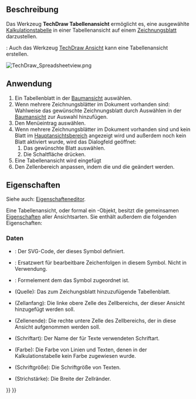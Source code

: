 <languages/>

{{Docnav/de
|[[TechDraw_ArchView/de|ArchAnsicht]]
|[[TechDraw_StackTop/de|StapelOberseite]]
|[[TechDraw_Workbench/de|TechDraw]]
|IconL=TechDraw_ArchView.svg
|IconR=TechDraw_StackTop.svg
|IconC=Workbench_TechDraw.svg
}}

{{GuiCommand/de
|Name=TechDraw SpreadsheetView
|Name/de=TechDraw Tabellenansicht
|MenuLocation=TechDraw → Views From Other Workbenches → Tabellenansicht einfügen
|Workbenches=[[TechDraw_Workbench/de|TechDraw]], [[Spreadsheet_Workbench/de|Spreadsheet]]
}}

<span id="Description"></span>
==Beschreibung== 

Das Werkzeug '''TechDraw Tabellenansicht''' ermöglicht es, eine ausgewählte [[Spreadsheet_Workbench/de|Kalkulationstabelle]] in einer Tabellenansicht auf einem [[TechDraw_Workbench/de|Zeichnungsblatt]] darzustellen.

{{Version/de|1.0}}: Auch das Werkzeug [[TechDraw_View/de|TechDraw Ansicht]] kann eine Tabellenansicht erstellen.

[[Image:TechDraw Spreadsheetview.png]]
{{Caption|Darstellung einer eingefügten Kalkulationstabelle (Spreadsheet-Objekt) als Tabellenansicht (Sheet-Objekt) auf einem TechDraw-Zeichnungsblatt}}

<span id="Usage"></span>
==Anwendung== 

# Ein Tabellenblatt in der [[Tree_view/de|Baumansicht]] auswählen.
# Wenn mehrere Zeichnungsblätter im Dokument vorhanden sind: Wahlweise das gewünschte Zeichnungsblatt durch Auswählen in der [[Tree_view/de|Baumansicht]] zur Auswahl hinzufügen.
# Den Menüeintrag {{MenuCommand|TechDraw → Ansichten von anderen Arbeitsbereichen → [[Image:TechDraw_SpreadsheetView.svg|16px]] Tabellenansicht einfügen}} auswählen.
# Wenn mehrere Zeichnungsblätter im Dokument vorhanden sind und kein Blatt im [[Main_view_area/de|Hauptansichtsbereich]] angezeigt wird und außerdem noch kein Blatt aktiviert wurde, wird das Dialogfeld {{MenuCommand|Blattauswahl}} geöffnet:
## Das gewünschte Blatt auswählen.
## Die Schaltfläche {{Button|OK}} drücken.
# Eine Tabellenansicht wird eingefügt
# Den Zellenbereich anpassen, indem die {{PropertyData/de|Cell Start}} und die {{PropertyData/de|Cell End}} geändert werden.

<span id="Properties"></span>
==Eigenschaften==

Siehe auch: [[Property_editor/de|Eigenschafteneditor]].

Eine Tabellenansicht, oder formal ein {{Incode|TechDraw::DrawViewSpreadsheet}}-Objekt, besitzt die gemeinsamen [[TechDraw_View/de#Eigenschaften_der_Bauteilansicht|Eigenschaften]] aller Ansichtsarten. Sie enthält außerdem die folgenden Eigenschaften:

<span id="Data"></span>
===Daten===

{{TitleProperty|Drawing view}}

* {{PropertyData/de|Symbol|String|Hidden}}: Der SVG-Code, der dieses Symbol definiert.
* {{PropertyData/de|Editable Texts|StringList|Hidden}}: Ersatzwert für bearbeitbare Zeichenfolgen in diesem Symbol. Nicht in Verwendung.
* {{PropertyData/de|Owner|Link}}: Formelement dem das Symbol zugeordnet ist. {{Version/de|1.0}}

{{TitleProperty|Spreadsheet}}

* {{PropertyData/de|Source|Link}} (Quelle): Das zum Zeichungsblatt hinzuzufügende Tabellenblatt.
* {{PropertyData/de|Cell Start|String}} (Zellanfang): Die linke obere Zelle des Zellbereichs, der dieser Ansicht hinzugefügt werden soll.
* {{PropertyData/de|Cell End|String}} (Zellenende): Die rechte untere Zelle des Zellbereichs, der in diese Ansicht aufgenommen werden soll.
* {{PropertyData/de|Font|Font}} (Schriftart): Der Name der für Texte verwendeten Schriftart.
* {{PropertyData/de|Text Color|Color}} (Farbe): Die Farbe von Linien und Texten, denen in der Kalkulationstabelle kein Farbe zugewiesen wurde. 
* {{PropertyData/de|Text Size|Float}} (Schriftgröße): Die Schriftgröße von Texten.
* {{PropertyData/de|Line Width|Float}} (Strichstärke): Die Breite der Zellränder.


{{Docnav/de
|[[TechDraw_ArchView/de|ArchAnsicht]]
|[[TechDraw_StackTop/de|StapelOberseite]]
|[[TechDraw_Workbench/de|TechDraw]]
|IconL=TechDraw_ArchView.svg
|IconR=TechDraw_StackTop.svg
|IconC=Workbench_TechDraw.svg
}}

{{TechDraw_Tools_navi{{#translation:}}}}
{{Userdocnavi{{#translation:}}}}